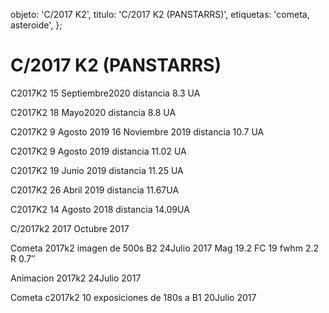
  objeto: 'C/2017 K2',
  titulo: 'C/2017 K2 (PANSTARRS)',
  etiquetas: 'cometa, asteroide',
};

# C/2017 K2 (PANSTARRS)

<Imagen
  src="objeto/c2017-k2_20200915_11_c2017-k2-panstarrs_20200915_i88.jpg"
  fecha="20200915"
/>

C2017K2 15 Septiembre2020 distancia 8.3 UA

<Imagen
  src="objeto/c2017-k2_20200518_10_c2017k2_20200518_i88.jpg"
  fecha="20200518"
/>

C2017K2 18 Mayo2020 distancia 8.8 UA

<Imagen
  src="objeto/c2017-k2_20190809_9_2017k2_20191116_i88.jpg"
  fecha="20190809"
/>

C2017K2 9 Agosto 2019 16 Noviembre 2019 distancia 10.7 UA

<Imagen
  src="objeto/c2017-k2_20190809_8_2017k2_20190809_i88.jpg"
  fecha="20190809"
/>

C2017K2 9 Agosto 2019 distancia 11.02 UA

<Imagen
  src="objeto/c2017-k2_20190619_7_c2017k2_20190619_i88.jpg"
  fecha="20190619"
/>

C2017K2 19 Junio 2019 distancia 11.25 UA

<Imagen
  src="objeto/c2017-k2_20190426_6_copia-de-2017k2_20190427_i88.png"
  fecha="20190426"
/>

C2017K2 26 Abril 2019 distancia 11.67UA

<Imagen
  src="objeto/c2017-k2_20180814_5_2017k2_20180814_i88.jpg"
  fecha="20180814"
/>

C2017K2 14 Agosto 2018 distancia 14.09UA

<Imagen
  src="objeto/c2017-k2_20171017_4_2017k2_201710_113.jpg"
  fecha="20171017"
/>

C/2017k2 2017 Octubre 2017

<Imagen
  src="objeto/c2017-k2_20170724_3_20171.jpg"
  fecha="20170724"
/>

Cometa 2017k2 imagen de 500s B2 24Julio 2017 Mag 19.2 FC 19 fwhm 2.2 R 0.7″

<Imagen
  src="objeto/c2017-k2_20170724_2_111111111111.gif"
  fecha="20170724"
/>

Animacion 2017k2 24Julio 2017

<Imagen
  src="objeto/c2017-k2_20170720_1_2017k2_20170720_i88-e1500715311717.jpg"
  fecha="20170720"
/>

Cometa c2017k2 10 exposiciones de 180s a B1 20Julio 2017